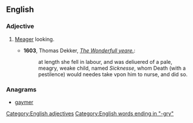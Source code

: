 ==English==

===Adjective===
{{head|en|adjectives}}

# {{label|en|rare|archaic}} [[meager|Meager]] looking.
#* '''1603''', Thomas Dekker, ''[http://www.luminarium.org/renascence-editions/yeare.html The Wonderfull yeare.]'':
#*: at length she fell in labour, and was deliuered of a pale, meagry, weake child, named ''Sicknesse'', whom Death (with a pestilence) would needes take vpon him to nurse, and did so.

===Anagrams===
* [[gaymer#English|gaymer]]

[[Category:English adjectives]]
[[Category:English words ending in "-gry"]]